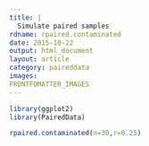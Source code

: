```yaml
---
title: |
  Simulate paired samples
rdname: rpaired.contaminated
date: 2015-10-22
output: html_document
layout: article
category: paireddata
images:
FRONTFOMATTER_IMAGES
---
```


```r
library(ggplot2)
library(PairedData)
```

```r
rpaired.contaminated(n=30,r=0.25)



```